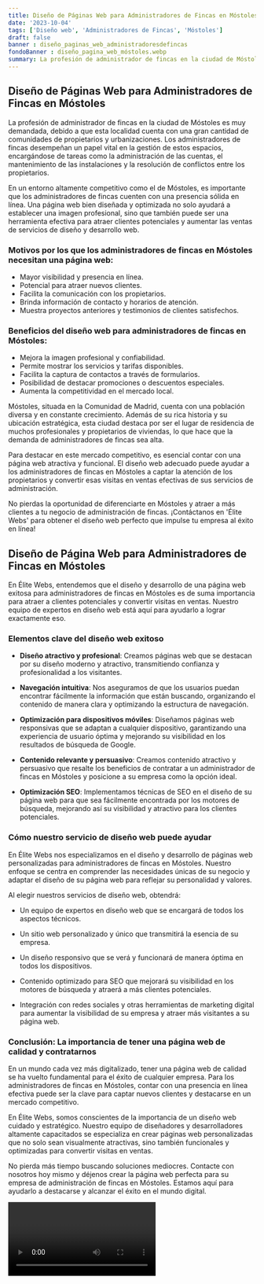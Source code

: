 ```yaml
---
title: Diseño de Páginas Web para Administradores de Fincas en Móstoles
date: '2023-10-04'
tags: ['Diseño web', 'Administradores de Fincas', 'Móstoles']
draft: false
banner : diseño_paginas_web_administradoresdefincas
fondoBanner : diseño_pagina_web_móstoles.webp
summary: La profesión de administrador de fincas en la ciudad de Móstoles es muy demandada, debido a que esta localidad cuenta con una gran cantidad de comunidades de propietarios y urbanizaciones. Los administradores de fincas desempeñan un papel vital en la gestión de estos espacios, encargándose de tareas como la administración de las cuentas, el mantenimiento de las instalaciones y la resolución de conflictos entre los propietarios.
---
```


## Diseño de Páginas Web para Administradores de Fincas en Móstoles

La profesión de administrador de fincas en la ciudad de Móstoles es muy demandada, debido a que esta localidad cuenta con una gran cantidad de comunidades de propietarios y urbanizaciones. Los administradores de fincas desempeñan un papel vital en la gestión de estos espacios, encargándose de tareas como la administración de las cuentas, el mantenimiento de las instalaciones y la resolución de conflictos entre los propietarios.

En un entorno altamente competitivo como el de Móstoles, es importante que los administradores de fincas cuenten con una presencia sólida en línea. Una página web bien diseñada y optimizada no solo ayudará a establecer una imagen profesional, sino que también puede ser una herramienta efectiva para atraer clientes potenciales y aumentar las ventas de servicios de diseño y desarrollo web.

### Motivos por los que los administradores de fincas en Móstoles necesitan una página web:

- Mayor visibilidad y presencia en línea.
- Potencial para atraer nuevos clientes.
- Facilita la comunicación con los propietarios.
- Brinda información de contacto y horarios de atención.
- Muestra proyectos anteriores y testimonios de clientes satisfechos.

### Beneficios del diseño web para administradores de fincas en Móstoles:

- Mejora la imagen profesional y confiabilidad.
- Permite mostrar los servicios y tarifas disponibles.
- Facilita la captura de contactos a través de formularios.
- Posibilidad de destacar promociones o descuentos especiales.
- Aumenta la competitividad en el mercado local.

Móstoles, situada en la Comunidad de Madrid, cuenta con una población diversa y en constante crecimiento. Además de su rica historia y su ubicación estratégica, esta ciudad destaca por ser el lugar de residencia de muchos profesionales y propietarios de viviendas, lo que hace que la demanda de administradores de fincas sea alta.

Para destacar en este mercado competitivo, es esencial contar con una página web atractiva y funcional. El diseño web adecuado puede ayudar a los administradores de fincas en Móstoles a captar la atención de los propietarios y convertir esas visitas en ventas efectivas de sus servicios de administración.

No pierdas la oportunidad de diferenciarte en Móstoles y atraer a más clientes a tu negocio de administración de fincas. ¡Contáctanos en 'Élite Webs' para obtener el diseño web perfecto que impulse tu empresa al éxito en línea!

<GifSeo />

<Cta />

## Diseño de Página Web para Administradores de Fincas en Móstoles

En Élite Webs, entendemos que el diseño y desarrollo de una página web exitosa para administradores de fincas en Móstoles es de suma importancia para atraer a clientes potenciales y convertir visitas en ventas. Nuestro equipo de expertos en diseño web está aquí para ayudarlo a lograr exactamente eso.

### Elementos clave del diseño web exitoso

- **Diseño atractivo y profesional**: Creamos páginas web que se destacan por su diseño moderno y atractivo, transmitiendo confianza y profesionalidad a los visitantes.

- **Navegación intuitiva**: Nos aseguramos de que los usuarios puedan encontrar fácilmente la información que están buscando, organizando el contenido de manera clara y optimizando la estructura de navegación.

- **Optimización para dispositivos móviles**: Diseñamos páginas web responsivas que se adaptan a cualquier dispositivo, garantizando una experiencia de usuario óptima y mejorando su visibilidad en los resultados de búsqueda de Google.

- **Contenido relevante y persuasivo**: Creamos contenido atractivo y persuasivo que resalte los beneficios de contratar a un administrador de fincas en Móstoles y posicione a su empresa como la opción ideal.

- **Optimización SEO**: Implementamos técnicas de SEO en el diseño de su página web para que sea fácilmente encontrada por los motores de búsqueda, mejorando así su visibilidad y atractivo para los clientes potenciales.

### Cómo nuestro servicio de diseño web puede ayudar

En Élite Webs nos especializamos en el diseño y desarrollo de páginas web personalizadas para administradores de fincas en Móstoles. Nuestro enfoque se centra en comprender las necesidades únicas de su negocio y adaptar el diseño de su página web para reflejar su personalidad y valores.

Al elegir nuestros servicios de diseño web, obtendrá:

- Un equipo de expertos en diseño web que se encargará de todos los aspectos técnicos.

- Un sitio web personalizado y único que transmitirá la esencia de su empresa.

- Un diseño responsivo que se verá y funcionará de manera óptima en todos los dispositivos.

- Contenido optimizado para SEO que mejorará su visibilidad en los motores de búsqueda y atraerá a más clientes potenciales.

- Integración con redes sociales y otras herramientas de marketing digital para aumentar la visibilidad de su empresa y atraer más visitantes a su página web.

### Conclusión: La importancia de tener una página web de calidad y contratarnos

En un mundo cada vez más digitalizado, tener una página web de calidad se ha vuelto fundamental para el éxito de cualquier empresa. Para los administradores de fincas en Móstoles, contar con una presencia en línea efectiva puede ser la clave para captar nuevos clientes y destacarse en un mercado competitivo.

En Élite Webs, somos conscientes de la importancia de un diseño web cuidado y estratégico. Nuestro equipo de diseñadores y desarrolladores altamente capacitados se especializa en crear páginas web personalizadas que no solo sean visualmente atractivas, sino también funcionales y optimizadas para convertir visitas en ventas.

No pierda más tiempo buscando soluciones mediocres. Contacte con nosotros hoy mismo y déjenos crear la página web perfecta para su empresa de administración de fincas en Móstoles. Estamos aquí para ayudarlo a destacarse y alcanzar el éxito en el mundo digital.

<Video />

<CtaBot job='Administradores de Fincas' city='Móstoles'/>

<Gmaps query='Móstoles+españa+maps' />